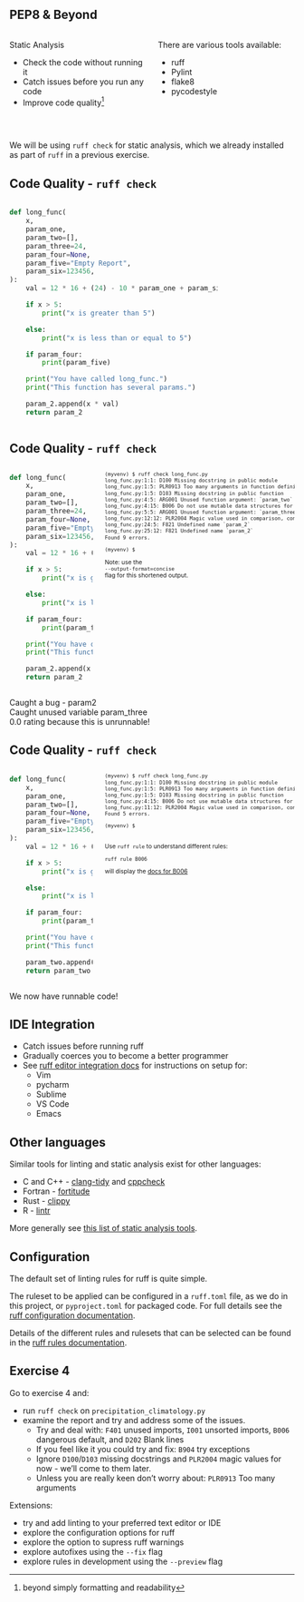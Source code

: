 <!-- ------------------------------------------------------------------------------ -->


## PEP8 & Beyond {.smaller}

:::: {.columns}
::: {.column width="50%"}
Static Analysis

- Check the code without running it
- Catch issues before you run any code
- Improve code quality^[beyond simply formatting and readability]
:::
::: {.column width="50%"}
There are various tools available:

- ruff
- Pylint
- flake8
- pycodestyle
:::
::::

\

We will be using `ruff check` for static analysis, which we already installed as part
of `ruff` in a previous exercise.

<!-- ------------------------------------------------------------------------------ -->


## Code Quality - `ruff check` {.smaller}

:::: {.columns}
::: {.column width="50%"}
```python
def long_func(
    x,
    param_one,
    param_two=[],
    param_three=24,
    param_four=None,
    param_five="Empty Report",
    param_six=123456,
):
    val = 12 * 16 + (24) - 10 * param_one + param_six

    if x > 5:
        print("x is greater than 5")

    else:
        print("x is less than or equal to 5")

    if param_four:
        print(param_five)

    print("You have called long_func.")
    print("This function has several params.")

    param_2.append(x * val)
    return param_2
```
:::
::: {.column style="font-size: 75%;"}
:::
::::


## Code Quality - `ruff check` {.smaller}

:::: {.columns}
::: {.column width="50%"}
```python
def long_func(
    x,
    param_one,
    param_two=[],
    param_three=24,
    param_four=None,
    param_five="Empty Report",
    param_six=123456,
):
    val = 12 * 16 + (24) - 10 * param_one + param_six

    if x > 5:
        print("x is greater than 5")

    else:
        print("x is less than or equal to 5")

    if param_four:
        print(param_five)

    print("You have called long_func.")
    print("This function has several params.")

    param_2.append(x * val)
    return param_2
```
:::
::: {.column style="font-size: 75%;"}
```default
(myvenv) $ ruff check long_func.py
long_func.py:1:1: D100 Missing docstring in public module
long_func.py:1:5: PLR0913 Too many arguments in function definition (7 > 5)
long_func.py:1:5: D103 Missing docstring in public function
long_func.py:4:5: ARG001 Unused function argument: `param_two`
long_func.py:4:15: B006 Do not use mutable data structures for argument defaults
long_func.py:5:5: ARG001 Unused function argument: `param_three`
long_func.py:12:12: PLR2004 Magic value used in comparison, consider replacing `5` with a constant variable
long_func.py:24:5: F821 Undefined name `param_2`
long_func.py:25:12: F821 Undefined name `param_2`
Found 9 errors.

(myvenv) $

```
Note: use the <br> `--output-format=concise` <br> flag for this shortened output.
:::
::::

::: {.notes}
Caught a bug - param2\
Caught unused variable param_three\
0.0 rating because this is unrunnable!
:::


## Code Quality - `ruff check` {.smaller}

:::: {.columns}
::: {.column width="50%"}
```python
def long_func(
    x,
    param_one,
    param_two=[],
    param_four=None,
    param_five="Empty Report",
    param_six=123456,
):
    val = 12 * 16 + (24) - 10 * param_one + param_six

    if x > 5:
        print("x is greater than 5")

    else:
        print("x is less than or equal to 5")

    if param_four:
        print(param_five)

    print("You have called long_func.")
    print("This function has several params.")

    param_two.append(x * val)
    return param_two
```
:::
::: {.column style="font-size: 75%;"}
```default
(myvenv) $ ruff check long_func.py
long_func.py:1:1: D100 Missing docstring in public module
long_func.py:1:5: PLR0913 Too many arguments in function definition (6 > 5)
long_func.py:1:5: D103 Missing docstring in public function
long_func.py:4:15: B006 Do not use mutable data structures for argument defaults
long_func.py:11:12: PLR2004 Magic value used in comparison, consider replacing `5` with a constant variable
Found 5 errors.

(myvenv) $

```
\
Use `ruff rule` to understand different rules:
```
ruff rule B006
```
will display the [docs for B006](https://docs.astral.sh/ruff/rules/mutable-argument-default/)

:::
::::

::: {.notes}
We now have runnable code!\
:::


<!-- ------------------------------------------------------------------------------ -->


## IDE Integration {.smaller}

- Catch issues before running ruff
- Gradually coerces you to become a better programmer
- See [ruff editor integration docs](https://docs.astral.sh/ruff/editors/setup/) for
  instructions on setup for:
  - Vim
  - pycharm
  - Sublime
  - VS Code
  - Emacs


<!-- ------------------------------------------------------------------------------ -->


## Other languages {.smaller}

Similar tools for linting and static analysis exist for other languages:

- C and C++ - [clang-tidy](https://clang.llvm.org/extra/clang-tidy/) and
  [cppcheck](https://cpp-linter.github.io/)
- Fortran - [fortitude](https://github.com/PlasmaFAIR/fortitude)
- Rust - [clippy](https://doc.rust-lang.org/clippy/)
- R - [lintr](https://lintr.r-lib.org/)

More generally see [this list of static analysis tools](https://github.com/analysis-tools-dev/static-analysis).


<!-- ------------------------------------------------------------------------------ -->


## Configuration {.smaller}

The default set of linting rules for ruff is quite simple.

The ruleset to be applied can be configured in a `ruff.toml` file, as we do in this project,
or `pyproject.toml` for packaged code.
For full details see the [ruff configuration documentation](https://docs.astral.sh/ruff/configuration/).

Details of the different rules and rulesets that can be selected can be found in the
[ruff rules documentation](https://docs.astral.sh/ruff/rules/).


<!-- ------------------------------------------------------------------------------ -->


## Exercise 4 {.smaller}

Go to exercise 4 and:

- run `ruff check` on `precipitation_climatology.py`
- examine the report and try and address some of the issues.
  - Try and deal with: `F401` unused imports, `I001` unsorted imports,
    `B006` dangerous default, and `D202` Blank lines
  - If you feel like it you could try and fix: `B904` try exceptions
  - Ignore `D100`/`D103` missing docstrings and `PLR2004` magic values for now - we'll
    come to them later.
  - Unless you are really keen don't worry about: `PLR0913` Too many arguments

Extensions:

- try and add linting to your preferred text editor or IDE
- explore the configuration options for ruff
- explore the option to supress ruff warnings
- explore autofixes using the `--fix` flag
- explore rules in development using the `--preview` flag

<!-- ------------------------------------------------------------------------------ -->
